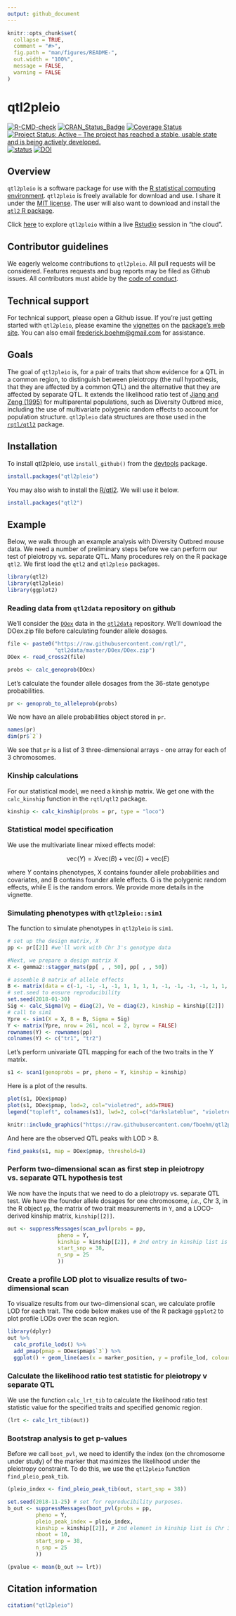 ```yaml
---
output: github_document
---
```


<!-- README.md is generated from README.Rmd. Please edit README.Rmd -->



```r
knitr::opts_chunk$set(
  collapse = TRUE,
  comment = "#>",
  fig.path = "man/figures/README-",
  out.width = "100%",
  message = FALSE,
  warning = FALSE
)
```

# qtl2pleio

[![R-CMD-check](https://github.com/fboehm/qtl2pleio/workflows/R-CMD-check/badge.svg)](https://github.com/fboehm/qtl2pleio/actions)
[![CRAN_Status_Badge](https://www.r-pkg.org/badges/version/qtl2pleio)](https://cran.r-project.org/package=qtl2pleio)
[![Coverage Status](https://img.shields.io/codecov/c/github/fboehm/qtl2pleio/master.svg)](https://codecov.io/github/fboehm/qtl2pleio?branch=master)
[![Project Status: Active – The project has reached a stable, usable state and is being actively developed.](https://www.repostatus.org/badges/latest/active.svg)](https://www.repostatus.org/#active)
[![status](https://joss.theoj.org/papers/66bca5dc3d2e72b6259159bad07aafaf/status.svg)](https://joss.theoj.org/papers/10.21105/joss.01435)
[![DOI](https://zenodo.org/badge/104493705.svg)](https://zenodo.org/badge/latestdoi/104493705)




## Overview

`qtl2pleio` is a software package for use with the [R statistical computing environment](https://cran.r-project.org/). `qtl2pleio` is freely available for download and use. I share it under the [MIT license](https://opensource.org/licenses/mit-license.php). The user will also want to download and install the [`qtl2` R package](https://kbroman.org/qtl2/).

Click [here](https://mybinder.org/v2/gh/fboehm/qtl2pleio/master?urlpath=rstudio) to explore `qtl2pleio` within a live [Rstudio](https://rstudio.com/) session in "the cloud".

## Contributor guidelines

We eagerly welcome contributions to `qtl2pleio`. All pull requests will be considered. Features requests and bug reports may be filed as Github issues. All contributors must abide by the [code of conduct](https://github.com/fboehm/qtl2pleio/blob/master/CONDUCT.md). 

## Technical support 

For technical support, please open a Github issue. If you're just getting started with `qtl2pleio`, please examine the [vignettes](https://fboehm.us/software/qtl2pleio) on the [package's web site](https://fboehm.us/software/qtl2pleio). You can also email <frederick.boehm@gmail.com> for assistance. 




## Goals

The goal of `qtl2pleio` is, for a pair of traits that show evidence for
a QTL in a common region, to distinguish between pleiotropy (the null
hypothesis, that they are affected by a common QTL) and the
alternative that they are affected by separate QTL. It extends the
likelihood ratio test of [Jiang and Zeng
(1995)](https://www.genetics.org/content/140/3/1111.long) for
multiparental populations, such as Diversity Outbred mice, including
the use of multivariate polygenic random effects to account for population structure.
`qtl2pleio` data structures are those used in the
[`rqtl/qtl2`](https://kbroman.org/qtl2/) package.


## Installation


To install qtl2pleio, use `install_github()` from the
[devtools](https://devtools.r-lib.org) package.


```r
install.packages("qtl2pleio")
```

You may also wish to install the [R/qtl2](https://kbroman.org/qtl2/). We
will use it below.

```r
install.packages("qtl2")
```


## Example

Below, we walk through an example analysis with Diversity Outbred
mouse data. We need a number of preliminary steps before we can
perform our test of pleiotropy vs. separate QTL. Many procedures rely
on the R package `qtl2`. We first load the `qtl2`
and `qtl2pleio` packages.

```r
library(qtl2)
library(qtl2pleio)
library(ggplot2)
```


### Reading data from `qtl2data` repository on github

We'll consider the
[`DOex`](https://github.com/rqtl/qtl2data/tree/master/DOex/) data in
the [`qtl2data`](https://github.com/rqtl/qtl2data/) repository.
We'll download the DOex.zip file before calculating founder allele dosages.

```r
file <- paste0("https://raw.githubusercontent.com/rqtl/",
               "qtl2data/master/DOex/DOex.zip")
DOex <- read_cross2(file)
```


```r
probs <- calc_genoprob(DOex)
```


Let's calculate the founder allele dosages from the 36-state genotype probabilities.

```r
pr <- genoprob_to_alleleprob(probs)
```


We now have an allele probabilities object stored in `pr`.

```r
names(pr)
dim(pr$`2`)
```

We see that `pr` is a list of 3 three-dimensional arrays - one array for each of 3 chromosomes.

### Kinship calculations

For our statistical model, we need a kinship matrix. We get one with the `calc_kinship` function in the `rqtl/qtl2` package.


```r
kinship <- calc_kinship(probs = pr, type = "loco")
```

### Statistical model specification

We use the multivariate linear mixed effects model:

$$
\text{vec}(Y) = X \text{vec}(B) + \text{vec}(G) + \text{vec}(E)
$$

where $Y$ contains phenotypes, X contains founder allele probabilities and covariates, and B contains founder allele effects. G is the polygenic random effects, while E is the random errors. We provide more details in the vignette.



### Simulating phenotypes with `qtl2pleio::sim1`


The function to simulate phenotypes in `qtl2pleio` is `sim1`.

```r
# set up the design matrix, X
pp <- pr[[2]] #we'll work with Chr 3's genotype data
```


```r
#Next, we prepare a design matrix X
X <- gemma2::stagger_mats(pp[ , , 50], pp[ , , 50])
```

```r
# assemble B matrix of allele effects
B <- matrix(data = c(-1, -1, -1, -1, 1, 1, 1, 1, -1, -1, -1, -1, 1, 1, 1, 1), nrow = 8, ncol = 2, byrow = FALSE)
# set.seed to ensure reproducibility
set.seed(2018-01-30)
Sig <- calc_Sigma(Vg = diag(2), Ve = diag(2), kinship = kinship[[2]])
# call to sim1
Ypre <- sim1(X = X, B = B, Sigma = Sig)
Y <- matrix(Ypre, nrow = 261, ncol = 2, byrow = FALSE)
rownames(Y) <- rownames(pp)
colnames(Y) <- c("tr1", "tr2")
```

Let's perform univariate QTL mapping for each of the two traits in the Y matrix.

```r
s1 <- scan1(genoprobs = pr, pheno = Y, kinship = kinship)
```

Here is a plot of the results.

```r
plot(s1, DOex$pmap)
plot(s1, DOex$pmap, lod=2, col="violetred", add=TRUE)
legend("topleft", colnames(s1), lwd=2, col=c("darkslateblue", "violetred"), bg="gray92")
```

```r
knitr::include_graphics("https://raw.githubusercontent.com/fboehm/qtl2pleio/master/man/figures/README-1d-lod-plots-1.png")
```

And here are the observed QTL peaks with LOD > 8.

```r
find_peaks(s1, map = DOex$pmap, threshold=8)
```





### Perform two-dimensional scan as first step in pleiotropy vs. separate QTL hypothesis test


We now have the inputs that we need to do a pleiotropy vs. separate QTL test. We have the founder allele dosages for one chromosome, *i.e.*, Chr 3, in the R object `pp`, the matrix of two trait measurements in `Y`, and a LOCO-derived kinship matrix, `kinship[[2]]`.


```r
out <- suppressMessages(scan_pvl(probs = pp,
                pheno = Y,
                kinship = kinship[[2]], # 2nd entry in kinship list is Chr 3
                start_snp = 38,
                n_snp = 25
                ))
```


### Create a profile LOD plot to visualize results of two-dimensional scan

To visualize results from our two-dimensional scan, we calculate profile LOD for each trait. The code below makes use of the R package `ggplot2` to plot profile LODs over the scan region.


```r
library(dplyr)
out %>%
  calc_profile_lods() %>%
  add_pmap(pmap = DOex$pmap$`3`) %>%
  ggplot() + geom_line(aes(x = marker_position, y = profile_lod, colour = trait))
```




### Calculate the likelihood ratio test statistic for pleiotropy v separate QTL

We use the function `calc_lrt_tib` to calculate the likelihood ratio test statistic value for the specified traits and specified genomic region.

```r
(lrt <- calc_lrt_tib(out))
```

### Bootstrap analysis to get p-values


Before we call `boot_pvl`, we need to identify the index (on the chromosome under study) of the marker that maximizes the likelihood under the pleiotropy constraint. To do this, we use the `qtl2pleio` function `find_pleio_peak_tib`.

```r
(pleio_index <- find_pleio_peak_tib(out, start_snp = 38))
```



```r
set.seed(2018-11-25) # set for reproducibility purposes.
b_out <- suppressMessages(boot_pvl(probs = pp,
         pheno = Y,
         pleio_peak_index = pleio_index,
         kinship = kinship[[2]], # 2nd element in kinship list is Chr 3
         nboot = 10,
         start_snp = 38,
         n_snp = 25
         ))
```


```r
(pvalue <- mean(b_out >= lrt))
```



## Citation information

```r
citation("qtl2pleio")
```

